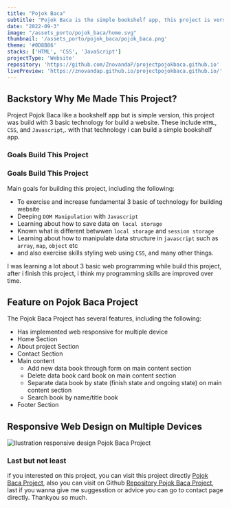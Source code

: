 ```yaml
---
title: "Pojok Baca"
subtitle: "Pojok Baca is the simple bookshelf app, this project is version 1.0 the bookshelf i have ever made, the data saved on local storage (Web API)."
date: "2022-09-3"
image: "/assets_porto/pojok_baca/home.svg"
thumbnail: '/assets_porto/pojok_baca/pojok_baca.png'
theme: '#0D8B86'
stacks: ['HTML', 'CSS', 'JavaScript']
projectType: 'Website'
repository: 'https://github.com/ZnovandaP/projectpojokbaca.github.io'
livePreview: 'https://znovandap.github.io/projectpojokbaca.github.io/'
---
```


## Backstory Why Me Made This Project?

Project Pojok Baca like a bookshelf app but is simple version, this project was build with 3 basic technology for build a website. These include `HTML`, `CSS`, and `Javascript`,. with that technology i can build a simple bookshelf app.

### Goals Build This Project

### Goals Build This Project

Main goals for building this project, including the following: 

- To exercise and increase fundamental 3 basic of technology for building website
- Deeping `DOM Manipulation` with `Javascript`
- Learning about how to save data on` local storage`
- Known what is different betwwen `local storage` and `session storage`
- Learning about how to manipulate data structure in `javascript` such as `array`, `map`, `object` etc
- and also exercise skills styling web using `CSS`, and many other things.

I was learning a lot about 3 basic web programming while build this project, after i finish this
project, i think my programming skills are improved over time. 

## Feature on Pojok Baca Project

The Pojok Baca Project has several features, including the following:
  - Has implemented web responsive for multiple device
  - Home Section
  - About project Section
  - Contact Section
  - Main content
    - Add new data book through form on main content section 
    - Delete data book card book on main content section 
    - Separate data book by state (finish state and ongoing state) on main content section 
    - Search book by name/title book 
  - Footer Section

## Responsive Web Design on Multiple Devices

![Ilustration responsive design Pojok Baca Project](/assets_porto/pojok_baca/responsive.svg)

### Last but not least

if you interested on this project, you can visit this project directly 
[Pojok Baca Project](https://znovandap.github.io/projectpojokbaca.github.io/), 
also you can visit on Github [Repository Pojok Baca Project](https://github.com/ZnovandaP/projectpojokbaca.github.io/),
last if you wanna give me suggesstion or advice you can go to contact page directly. Thankyou so much.  



